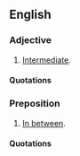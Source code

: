 ==English==

===Adjective===
{{en-adj|-}}

# {{nonstandard}} [[intermediate|Intermediate]].

====Quotations====
{{seecites}}

===Preposition===
{{infl|en|preposition}}

# {{nonstandard}} [[in between|In between]].

====Quotations====
{{seecites}}